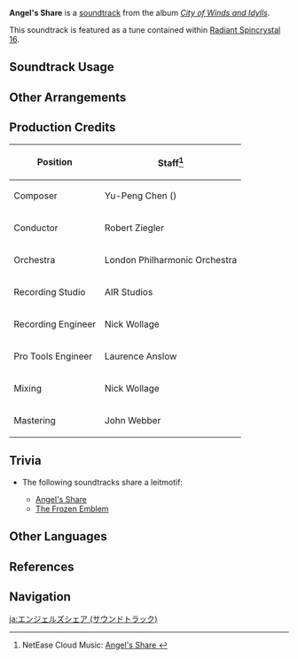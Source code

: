{{About|the soundtrack|the location|Angel's Share}}
{{Soundtrack Infobox
|title          = Angel's Share
|image          = City of Winds and Idylls.png
|album          = City of Winds and Idylls
|disc           = 1
|number         = 11
|featured       = GENSHIN CONCERT 2021 "Melodies of an Endless Journey" (CD)
|featured2      =
|featured3      =
|featured_disc  = A
|featured_disc2 =
|featured_disc3 =
|youtube_id     = a7pjnn6nAs4
|spotify_id     = 0MFky4zpOENxfUb35EK6rx
|previous       = Knights of Favonius (Soundtrack)
|next           = Silhouette and Silk Steps
}}
'''Angel's Share''' is a [[soundtrack]] from the album ''[[City of Winds and Idylls]]''.

This soundtrack is featured as a tune contained within [[Radiant Spincrystal 16]].

==Soundtrack Usage==
{{Soundtrack Usage
|location = Angel's Share
|domain   = Imaginarium Theater//Theater Lobby
|teapot   = 16
}}

==Other Arrangements==
{{Files by Category Gallery|Media Using an Unreleased Arrangement of Angel's Share (Soundtrack) Soundtrack}}

==Production Credits==
{| class="wikitable"
! Position
! Staff<ref>NetEase Cloud Music: [https://music.163.com/#/song?id=1481392263 Angel's Share {{zh|天使的馈赠}}]</ref>
|-
! Composer
| Yu-Peng Chen ({{zh|陈致逸}})
|-
! Conductor
| Robert Ziegler
|-
! Orchestra
| London Philharmonic Orchestra
|-
! Recording Studio
| AIR Studios
|-
! Recording Engineer
| Nick Wollage
|-
! Pro Tools Engineer
| Laurence Anslow
|-
! Mixing
| Nick Wollage
|-
! Mastering
| John Webber
|}

==Trivia==
* <section begin="AngelsShareLeitmotif" />The following soundtracks share a leitmotif:
** [[Angel's Share (Soundtrack)|Angel's Share]]
** [[The Frozen Emblem]] <section end="AngelsShareLeitmotif" />

==Other Languages==
{{Other Languages
|en      = Angel's Share
|zhs     = 天使的馈赠
|zhs_rm  = Tiānshǐ de Kuìzèng
|zht     = 天使的饋贈
|zht_rm  = Tiānshǐ de Kuìzèng
|zh_tl   = Angel's Gift
|ja      = エンジェルズシェア
|ja_rm   = Enjeruzu Shea
|ja_tl   = Angel's Share
|ko      = {{tt|천사|天使}}의 몫
|ko_rm   = Cheonsa-ui Mok
|ko_tl   = Angel's Share
|es      = Angel's Share<ref name="RS">{{Ref/Item|Radiant Spincrystal 16|note=Spanish, French, Russian, Thai, Vietnamese, German, Indonesian, Portuguese, Turkish}}</ref>
|fr      = Angel's Share<ref name="RS" />
|ru      = Angel's Share<ref name="RS" />
|th      = Angel's Share<ref name="RS" />
|vi      = Quà {{tt|Tặng|贈}} Của {{tt|Thiên Sứ|天使}}<ref name="RS" />
|vi_tl   = 
|de      = Angel's Share<ref name="RS" />
|id      = Angel's Share<ref name="RS" />
|pt      = Angel's Share<ref name="RS" />
|tr      = Angel's Share<ref name="RS" />
|it      = 
|it_tl   = 
}}

==References==
{{Reflist}}

==Navigation==
{{Soundtrack Navbox|City of Winds and Idylls}}

[[ja:エンジェルズシェア (サウンドトラック)]]